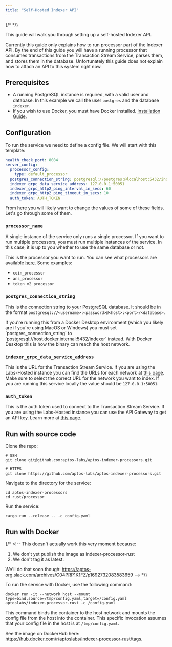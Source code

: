 ```yaml
---
title: "Self-Hosted Indexer API"
---
```


{/* <IndexerBetaNotice></IndexerBetaNotice> */}


This guide will walk you through setting up a self-hosted Indexer API.

<Aside type="caution">
  Currently this guide only explains how to run processor part of the Indexer API. By the end of this guide you will have a running processor that consumes transactions from the Transaction Stream Service, parses them, and stores them in the database. Unfortunately this guide does not explain how to attach an API to this system right now.
</Aside>

## Prerequisites

- A running PostgreSQL instance is required, with a valid user and database. In this example we call the user `postgres` and the database `indexer`.
- If you wish to use Docker, you must have Docker installed. [Installation Guide](https://docs.docker.com/get-docker/).

## Configuration

To run the service we need to define a config file. We will start with this template:

```yaml filename="config.yaml"
health_check_port: 8084
server_config:
  processor_config:
    type: default_processor
  postgres_connection_string: postgresql://postgres:@localhost:5432/indexer
  indexer_grpc_data_service_address: 127.0.0.1:50051
  indexer_grpc_http2_ping_interval_in_secs: 60
  indexer_grpc_http2_ping_timeout_in_secs: 10
  auth_token: AUTH_TOKEN
```

From here you will likely want to change the values of some of these fields. Let's go through some of them.

### `processor_name`

<Aside type="note">
  A single instance of the service only runs a single processor. If you want to run multiple processors, you must run multiple instances of the service. In this case, it is up to you whether to use the same database or not.
</Aside>

This is the processor you want to run. You can see what processors are available [here](https://github.com/aptos-labs/aptos-indexer-processors/blob/main/rust/processor/src/processors/mod.rs#L23). Some examples:

- `coin_processor`
- `ans_processor`
- `token_v2_processor`

### `postgres_connection_string`

This is the connection string to your PostgreSQL database. It should be in the format `postgresql://<username>:<password>@<host>:<port>/<database>`.

<Aside type="caution">
  If you're running this from a Docker Desktop environment (which you likely are if you're using MacOS or Windows) you must set `postgres_connection_string` to `postgresql://host.docker.internal:5432/indexer` instead. With Docker Desktop this is how the binary can reach the host network.
</Aside>

### `indexer_grpc_data_service_address`

This is the URL for the Transaction Stream Service. If you are using the Labs-Hosted instance you can find the URLs for each network at [this page](/build/indexer/indexer-api). Make sure to select the correct URL for the network you want to index. If you are running this service locally the value should be `127.0.0.1:50051`.

### `auth_token`

This is the auth token used to connect to the Transaction Stream Service. If you are using the Labs-Hosted instance you can use the API Gateway to get an API key. Learn more at [this page](/build/indexer/indexer-api).

## Run with source code

Clone the repo:

```shellscript filename="Terminal"
# SSH
git clone git@github.com:aptos-labs/aptos-indexer-processors.git

# HTTPS
git clone https://github.com/aptos-labs/aptos-indexer-processors.git
```

Navigate to the directory for the service:

```shellscript filename="Terminal"
cd aptos-indexer-processors
cd rust/processor
```

Run the service:

```shellscript filename="Terminal"
cargo run --release -- -c config.yaml
```

## Run with Docker

{/* <!--
  This doesn't actually work this very moment because:

  1. We don't yet publish the image as indexer-processor-rust
  2. We don't tag it as latest.

  We'll do that soon though: https://aptos-org.slack.com/archives/C04PRP1K1FZ/p1692732083583659
  --> */}

To run the service with Docker, use the following command:

```shellscript filename="Terminal"
docker run -it --network host --mount type=bind,source=/tmp/config.yaml,target=/config.yaml aptoslabs/indexer-processor-rust -c /config.yaml
```

This command binds the container to the host network and mounts the config file from the host into the container. This specific invocation assumes that your config file in the host is at `/tmp/config.yaml`.

See the image on DockerHub here: https://hub.docker.com/r/aptoslabs/indexer-processor-rust/tags.
